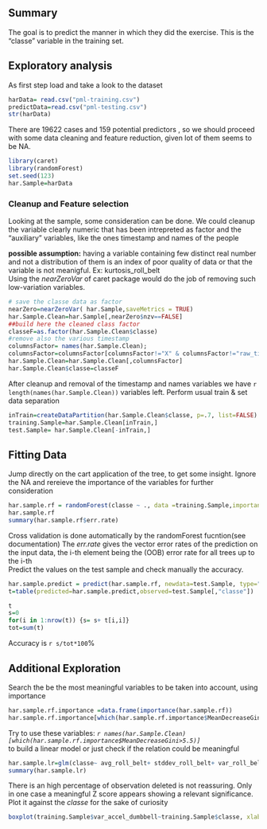 ## Summary
The goal is to predict the manner in which they did the exercise. 
This is the "classe" variable in the training set. 

## Exploratory analysis
As first step load and take a look to the dataset
```r
harData= read.csv("pml-training.csv")
predictData=read.csv("pml-testing.csv")
str(harData)
```
There are 19622 cases and 159 potential predictors , so we should proceed with some data cleaning and feature reduction, given lot of them seems to be NA.
```r
library(caret)
library(randomForest)
set.seed(123)
har.Sample=harData
```
### Cleanup and Feature selection
Looking at the sample, some consideration can be done. We could cleanup the variable clearly numeric that has been intrepreted as factor and the "auxiliary" variables, like the ones timestamp and names of the people 

**possible assumption:** having a variable containing few distinct real number and not a distribution of them is an index of poor quality of data or that the variable is not meanigful. Ex: kurtosis_roll_belt  
Using  the *nearZeroVar* of caret package would do the job of removing such low-variation variables.

```r

# save the classe data as factor
nearZero=nearZeroVar( har.Sample,saveMetrics = TRUE)
har.Sample.Clean=har.Sample[,nearZero$nzv==FALSE]
##build here the cleaned class factor
classeF=as.factor(har.Sample.Clean$classe)
#remove also the various timestamp
columnsFactor= names(har.Sample.Clean);
columnsFactor=columnsFactor[columnsFactor!="X" & columnsFactor!="raw_timestamp_part_1" & columnsFactor!=   "raw_timestamp_part_2" & columnsFactor!="cvtd_timestamp" & columnsFactor!="user_name"]
har.Sample.Clean=har.Sample.Clean[,columnsFactor]
har.Sample.Clean$classe=classeF
```
After cleanup and removal of the timestamp and names variables we have `r length(names(har.Sample.Clean))` variables left. Perform usual train & set data separation  

```r
inTrain=createDataPartition(har.Sample.Clean$classe, p=.7, list=FALSE)
training.Sample=har.Sample.Clean[inTrain,]
test.Sample= har.Sample.Clean[-inTrain,]
```

## Fitting Data
  
Jump directly on the cart application of the tree, to get some insight. Ignore the NA and rereieve the importance of the variables for further consideration

```r
har.sample.rf = randomForest(classe ~ ., data =training.Sample,importance=TRUE,na.action=na.omit)
har.sample.rf
summary(har.sample.rf$err.rate)
```
Cross validation is done automatically by the randomForest fucntion(see documentation)
The *err.rate* gives the vector error rates of the prediction on the input data, the i-th
element being the (OOB) error rate for all trees up to the i-th  
Predict the values on the test sample and check manually the accuracy.
```r
har.sample.predict = predict(har.sample.rf, newdata=test.Sample, type="response")
t=table(predicted=har.sample.predict,observed=test.Sample[,"classe"])
```

```r
t
s=0
for(i in 1:nrow(t)) {s= s+ t[i,i]}
tot=sum(t)
```
Accuracy is `r s/tot*100`%

## Additional Exploration

Search the be the most meaningful variables to be taken into account, using importance 
```r
har.sample.rf.importance =data.frame(importance(har.sample.rf))
har.sample.rf.importance[which(har.sample.rf.importance$MeanDecreaseGini>5.5),]
```
Try to use these variables:  *`r names(har.Sample.Clean)[which(har.sample.rf.importance$MeanDecreaseGini>5.5)]`*   
to build a linear model or just check if the relation could be meaningful
```r
har.sample.lr=glm(classe~ avg_roll_belt+ stddev_roll_belt+ var_roll_belt+ var_accel_dumbbell+ avg_roll_dumbbell , data=training.Sample, family="binomial" ,na.action=na.omit)
summary(har.sample.lr)
```
There is an high percentage of observation deleted is not reassuring. Only in one case a meaningful Z score appears
showing a relevant significance.  
Plot it against the *classe* for the sake of curiosity  
```r
boxplot(training.Sample$var_accel_dumbbell~training.Sample$classe, xlab="classe" ,ylab="var_accel_dumbbell")
```

  

